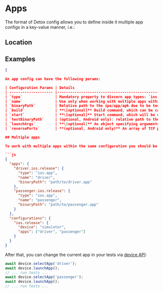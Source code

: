 

# Apps

The format of Detox config allows you to define inside it multiple app configs in a key-value manner, i.e.:

## Location

<Location sectionName="apps" propertyName="app" />

## Examples

<Tabs groupId="mobileOS">
  <TabItem value="ios.app" label="ios.app" default>

```json
{

An app config can have the following params:

| Configuration Params | Details                                                                                                                                                                                                                                                                                     |
| -------------------- |---------------------------------------------------------------------------------------------------------------------------------------------------------------------------------------------------------------------------------------------------------------------------------------------|
| `type`               | Mandatory property to discern app types: `ios.app`, `android.apk`.                                                                                                                                                                                                                          |
| `name`               | Use only when working with multiple apps within the same configuration. See an example below.                                                                                                                                                                                               |
| `binaryPath`         | Relative path to the ipa/app/apk due to be tested (make sure you build the app in a project relative path)                                                                                                                                                                                  |
| `build`              | **\[optional]** Build command, which can be called using [`detox build`] CLI as a convenience.                                                                                                                                                                                              |
| `start`              | **\[optional]** Start command, which will be called before [`detox test`] CLI starts, or explicitly via [`detox start`] command.                                                                                                                                                            |
| `testBinaryPath`     | (optional, Android only): relative path to the test app (apk)                                                                                                                                                                                                                               |
| `launchArgs`         | **\[optional]** An object specifying arguments (key-values pairs) to pass through into the app, upon launching on the device. For more info, refer to the dedicated [launch-arguments guide](../guide/launch-args.md).                                                                      |
| `reversePorts`       | **(optional, Android only)** An array of TCP ports to reverse, so that the network requests to `localhost:{port}` on Android device are going to be forwarded to the host machine.                                                                                                          |

## Multiple apps

To work with multiple apps within the same configuration you should be giving each app its name, e.g.:

```js
{
  "apps": {
    "driver.ios.release": {
      "type": "ios.app",
      "name": "driver",
      "binaryPath": "path/to/driver.app"
    },
    "passenger.ios.release": {
      "type": "ios.app",
      "name": "passenger",
      "binaryPath": "path/to/passenger.app"
    }
  },
  "configurations": {
    "ios.release": {
      "device": "simulator",
      "apps": ["driver", "passenger"]
    }
  }
}
```

After that, you can change the current app in your tests via [device API](../api/device.md):

```js
await device.selectApp('driver');
await device.launchApp();
// ... run tests ...
await device.selectApp('passenger');
await device.launchApp();
// ... run tests ...
```

[`detox build`]: ../cli/build.md
[`detox start`]: ../cli/start.md
[`detox test`]: ../cli/test.md
